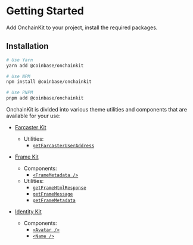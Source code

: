 # Getting Started

Add OnchainKit to your project, install the required packages.

## Installation

```sh
# Use Yarn
yarn add @coinbase/onchainkit

# Use NPM
npm install @coinbase/onchainkit

# Use PNPM
pnpm add @coinbase/onchainkit
```

OnchainKit is divided into various theme utilities and components that are available for your use:

- [Farcaster Kit](/farcasterkit/introduction)

  - Utilities:
    - [`getFarcasterUserAddress`](/farcasterkit/get-farcaster-user-address)

- [Frame Kit](/framekit/introduction)

  - Components:
    - [`<FrameMetadata />`](/framekit/frame-metadata)
  - Utilities:
    - [`getFrameHtmlResponse`](/framekit/get-frame-html-response)
    - [`getFrameMessage`](/framekit/get-frame-message)
    - [`getFrameMetadata`](/framekit/get-frame-metadata)

- [Identity Kit](/identitykit/introduction)
  - Components:
    - [`<Avatar />`](/identitykit/avatar)
    - [`<Name />`](/identitykit/name)
